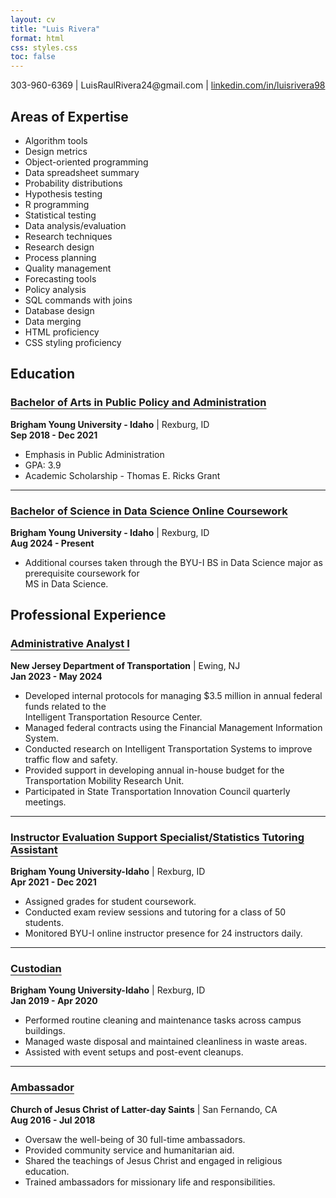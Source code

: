 ```yaml
---
layout: cv
title: "Luis Rivera"
format: html
css: styles.css
toc: false
---
```

  
303-960-6369 | LuisRaulRivera24@gmail.com | [linkedin.com/in/luisrivera98](https://linkedin.com/in/luisrivera98)  

::: {.header-box}
## Areas of Expertise
:::

<ul class="expertise-list">
  <li>Algorithm tools</li>
  <li>Design metrics</li>
  <li>Object-oriented programming</li>
  <li>Data spreadsheet summary</li>
  <li>Probability distributions</li>
  <li>Hypothesis testing</li>
  <li>R programming</li>
  <li>Statistical testing</li>
  <li>Data analysis/evaluation</li>
  <li>Research techniques</li>
  <li>Research design</li>
  <li>Process planning</li>
  <li>Quality management</li>
  <li>Forecasting tools</li>
  <li>Policy analysis</li>
  <li>SQL commands with joins</li>
  <li>Database design</li>
  <li>Data merging</li>
  <li>HTML proficiency</li>
  <li>CSS styling proficiency</li>
</ul>

::: {.header-box}
## Education
:::


::: {style="text-decoration: underline; text-decoration-thickness: 0.05em; text-underline-offset: 0.25em"}
### Bachelor of Arts in Public Policy and Administration
:::
**Brigham Young University - Idaho** | Rexburg, ID  
**Sep 2018 - Dec 2021** 

<ul class="education-list">
  <li>Emphasis in Public Administration</li>
  <li>GPA: 3.9</li>
  <li>Academic Scholarship - Thomas E. Ricks Grant</li>
</ul>

---

::: {style="text-decoration: underline; text-decoration-thickness: 0.05em; text-underline-offset: 0.25em"}
### Bachelor of Science in Data Science Online Coursework
:::
**Brigham Young University - Idaho** | Rexburg, ID  
**Aug 2024 - Present**  

<ul class="education-list">
  <li>Additional courses taken through the BYU-I BS in Data Science major as prerequisite coursework for
  <br>MS in Data Science.</li>
</ul>

::: {.header-box}
## Professional Experience
:::

::: {style="text-decoration: underline; text-decoration-thickness: 0.05em; text-underline-offset: 0.25em"}
### Administrative Analyst I
:::  
**New Jersey Department of Transportation** | Ewing, NJ  
**Jan 2023 - May 2024**

<ul class="education-professional-list">
  <li>Developed internal protocols for managing $3.5 million in annual federal funds related to the<br>
    Intelligent Transportation Resource Center.</li>
  <li>Managed federal contracts using the Financial Management Information System.</li>
  <li>Conducted research on Intelligent Transportation Systems to improve traffic flow and safety.</li>
  <li>Provided support in developing annual in-house budget for the Transportation Mobility Research Unit.</li>
  <li>Participated in State Transportation Innovation Council quarterly meetings.</li>
</ul>

---

::: {style="text-decoration: underline; text-decoration-thickness: 0.05em; text-underline-offset: 0.25em"}
### Instructor Evaluation Support Specialist/Statistics Tutoring Assistant
:::    
**Brigham Young University-Idaho** | Rexburg, ID  
**Apr 2021 - Dec 2021**  

<ul class="education-professional-list">
  <li>Assigned grades for student coursework.</li>
  <li>Conducted exam review sessions and tutoring for a class of 50 students.</li>
  <li>Monitored BYU-I online instructor presence for 24 instructors daily.</li>
</ul>

---

::: {style="text-decoration: underline; text-decoration-thickness: 0.05em; text-underline-offset: 0.25em"}
### Custodian
::: 
**Brigham Young University-Idaho** | Rexburg, ID  
**Jan 2019 - Apr 2020**  

<ul class="education-professional-list">
  <li>Performed routine cleaning and maintenance tasks across campus buildings.</li>
  <li>Managed waste disposal and maintained cleanliness in waste areas.</li>
  <li>Assisted with event setups and post-event cleanups.</li>
</ul>

---

::: {style="text-decoration: underline; text-decoration-thickness: 0.05em; text-underline-offset: 0.25em"}
### Ambassador
:::   
**Church of Jesus Christ of Latter-day Saints** | San Fernando, CA  
**Aug 2016 - Jul 2018**  

<ul class="education-professional-list">
  <li>Oversaw the well-being of 30 full-time ambassadors.</li>
  <li>Provided community service and humanitarian aid.</li>
  <li>Shared the teachings of Jesus Christ and engaged in religious education.</li>
  <li>Trained ambassadors for missionary life and responsibilities.</li>
</ul>